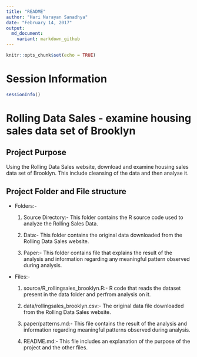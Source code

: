 ```yaml
---
title: "README"
author: "Hari Narayan Sanadhya"
date: "February 14, 2017"
output: 
  md_document:
    variant: markdown_github
---
```


```r
knitr::opts_chunk$set(echo = TRUE)
```

# Session Information
```r
sessionInfo()
```


# Rolling Data Sales - examine housing sales data set of Brooklyn 

## Project Purpose
Using the Rolling Data Sales website, download and examine housing sales data set of Brooklyn. This include cleansing of the data and then analyse it.

## Project Folder and File structure
* Folders:- 

  1. Source Directory:- This folder contains the R source code used to analyze the Rolling Sales Data.

  2. Data:- This folder contains the original data downloaded from the Rolling Data Sales website.

  3. Paper:- This folder contains file that explains the result of the analysis and information regarding any meaningful pattern observed during analysis.

* Files:-

  1. source/R_rollingsales_brooklyn.R:- R code that reads the dataset present in the data folder and perfrom analysis on it.

  2. data/rollingsales_brooklyn.csv:- The original data file downloaded from the Rolling Data Sales website.

  3. paper/patterns.md:- This file contains the result of the analysis and information regarding meaningful patterns observed during analysis.

  4. README.md:- This file includes an explanation of the purpose of the project and the other files.


